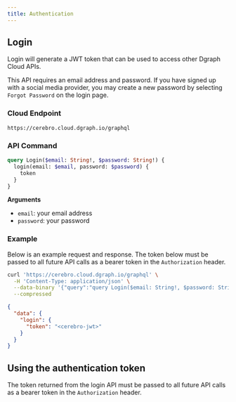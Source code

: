 ```yaml
---
title: Authentication
---
```


## Login

Login will generate a JWT token that can be used to access other Dgraph Cloud
APIs.

This API requires an email address and password. If you have signed up with a
social media provider, you may create a new password by selecting
`Forgot Password` on the login page.

### Cloud Endpoint

```
https://cerebro.cloud.dgraph.io/graphql
```

### API Command

```graphql
query Login($email: String!, $password: String!) {
  login(email: $email, password: $password) {
    token
  }
}
```

**Arguments**

- `email`: your email address
- `password`: your password

### Example

Below is an example request and response. The token below must be passed to all
future API calls as a bearer token in the `Authorization` header.

<CodeGroup>

```bash
curl 'https://cerebro.cloud.dgraph.io/graphql' \
  -H 'Content-Type: application/json' \
  --data-binary '{"query":"query Login($email: String!, $password: String!) {\n  login(email: $email, password: $password) {    \n    token\n  }\n}","variables":{"email":"<your-email>","password":"<your-password>"}}' \
  --compressed
```

```json
{
  "data": {
    "login": {
      "token": "<cerebro-jwt>"
    }
  }
}
```

</CodeGroup>

## Using the authentication token

The token returned from the login API must be passed to all future API calls as
a bearer token in the `Authorization` header.
